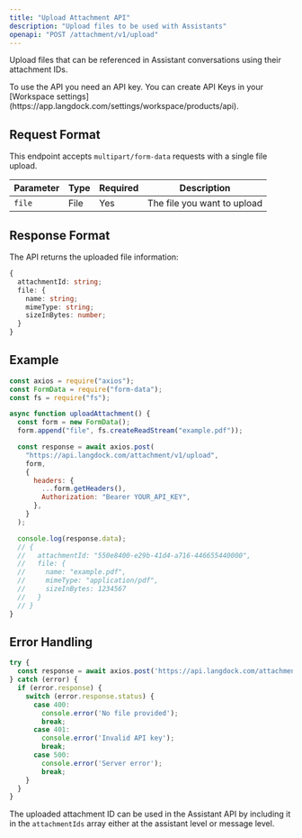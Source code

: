```yaml
---
title: "Upload Attachment API"
description: "Upload files to be used with Assistants"
openapi: "POST /attachment/v1/upload"
---
```


Upload files that can be referenced in Assistant conversations using their attachment IDs.

<Info>
  To use the API you need an API key. You can create API Keys in your [Workspace
  settings](https://app.langdock.com/settings/workspace/products/api).
</Info>

## Request Format

This endpoint accepts `multipart/form-data` requests with a single file upload.

| Parameter | Type | Required | Description                 |
| --------- | ---- | -------- | --------------------------- |
| `file`    | File | Yes      | The file you want to upload |

## Response Format

The API returns the uploaded file information:

```typescript
{
  attachmentId: string;
  file: {
    name: string;
    mimeType: string;
    sizeInBytes: number;
  }
}
```

## Example

```javascript
const axios = require("axios");
const FormData = require("form-data");
const fs = require("fs");

async function uploadAttachment() {
  const form = new FormData();
  form.append("file", fs.createReadStream("example.pdf"));

  const response = await axios.post(
    "https://api.langdock.com/attachment/v1/upload",
    form,
    {
      headers: {
        ...form.getHeaders(),
        Authorization: "Bearer YOUR_API_KEY",
      },
    }
  );

  console.log(response.data);
  // {
  //   attachmentId: "550e8400-e29b-41d4-a716-446655440000",
  //   file: {
  //     name: "example.pdf",
  //     mimeType: "application/pdf",
  //     sizeInBytes: 1234567
  //   }
  // }
}
```

## Error Handling

```javascript
try {
  const response = await axios.post('https://api.langdock.com/attachment/v1/upload', ...);
} catch (error) {
  if (error.response) {
    switch (error.response.status) {
      case 400:
        console.error('No file provided');
        break;
      case 401:
        console.error('Invalid API key');
        break;
      case 500:
        console.error('Server error');
        break;
    }
  }
}
```

The uploaded attachment ID can be used in the Assistant API by including it in the `attachmentIds` array either at the assistant level or message level.